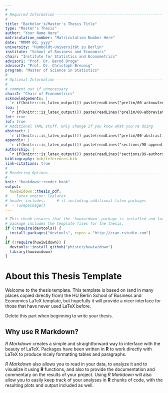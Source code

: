 ```yaml
---
#
# Required Information --------------------------------------------------------
#
title: "Bachelor's/Master's Thesis Title"
type: "Master's Thesis"
author: "Your Name Here"
matriculation_number: "Matriculation Number Here"
date: "MMMM dd, yyyy"
university: "Humboldt-Universität zu Berlin"
institute: "School of Business and Economics" 
chair: "Institute for Statistics and Econometrics"
advisor1: "Prof. Dr. Bernd Droge"
advisor2: "Prof. Dr. Christoph Breunig"            
program: "Master of Science in Statistics"
#
# Optional Information --------------------------------------------------------
# 
# comment out if unnecessary
chair2: "Chair of Econometrics"
acknowledgements: |  
  `r if(knitr:::is_latex_output()) paste(readLines("prelim/00-acknowledgements.Rmd"), collapse = '\n  ')`
loa: |  
  `r if(knitr:::is_latex_output()) paste(readLines("prelim/00-abbreviations.Rmd"), collapse = '\n  ')`
lot: true
lof: true
# Additional YAML stuff. Only change if you know what you're doing
abstract: |  
  `r if(knitr:::is_latex_output()) paste(readLines("prelim/00-abstract.Rmd"), collapse = '\n  ')`
appendix: |  
  `r if(knitr:::is_latex_output()) paste(readLines("sections/98-appendix.Rmd"), collapse = '\n  ')`
authorship: |  
  `r if(knitr:::is_latex_output()) paste(readLines("sections/99-authorship.Rmd"), collapse = '\n  ')`
bibliography: bib/references.bib
link-citations: true
#
# Rendering Options -----------------------------------------------------------
#
knit: "bookdown::render_book"
output: 
  huwiwidown::thesis_pdf:
#    latex_engine: lualatex
# header-includes:     # if including additional latex packages
#  - \usepackage{}  
---
```


<!--
Above is the YAML (YAML Ain't Markup Language) header that includes a lot of
metadata used to produce the document.  Be careful with spacing in this header!
If you'd like to include a comment that won't be produced in your resulting file
enclose it in a block like this.
-->

<!--
If you receive a duplicate label error after knitting, make sure to delete the
index.Rmd file and then knit again.
-->

```r
# This chunk ensures that the `huwiwidown` package is installed and loaded. This
# package includes the template files for the thesis.
if (!require(devtools)) {
  install.packages("devtools", repos = "http://cran.rstudio.com")
}
if (!require(huwiwidown)) {
  devtools::install_github("phister/huwiwidown")
  library(huwiwidown)
}
```

<!-- 
The {.unnumbered} option here means that the introduction will be "Section  0."
You can also use {-} for no numbers on section. 
-->

# About this Thesis Template {-}

Welcome to the thesis template. This template is based on (and in many places 
copied directly from) the HU Berlin School of Business and Economics LaTeX 
template, but hopefully it will provide a nicer interface for those that have
never used LaTeX before. 

Delete this part when beginning to write your thesis.

## Why use R Markdown? {-}

_R Markdown_ creates a simple and straightforward way to interface with the
beauty of LaTeX. Packages have been written in **R** to work directly with LaTeX
to produce nicely formatting tables and paragraphs. 

_R Markdown_ also allows you to read in your data, to analyze it and to
visualize it using **R** functions, and also to provide the documentation and
commentary on the results of your project. Using _R Markdown_ will also allow
you to easily keep track of your analyses in **R** chunks of code, with the 
resulting plots and output included as well.

<!-- The $body$ starts here! -->